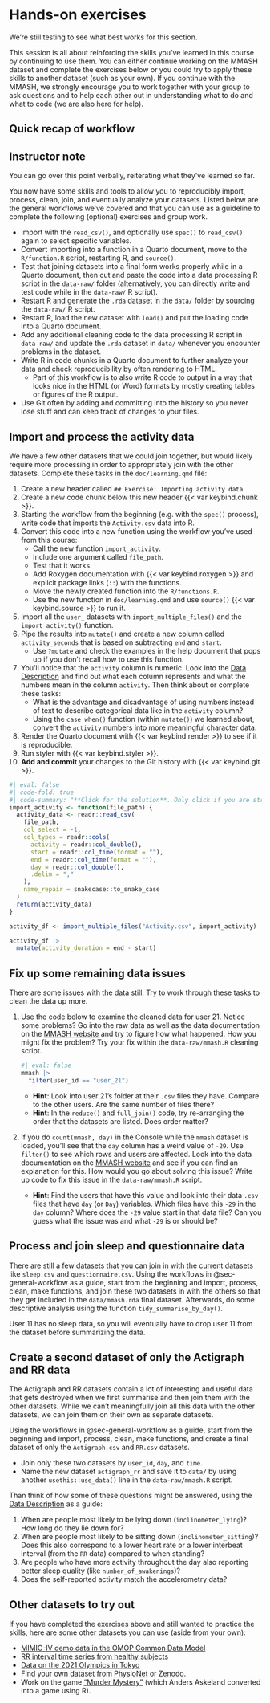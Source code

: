 # Hands-on exercises {#hands-on-work}

::: callout-warning
We're still testing to see what best works for this section.
:::

This session is all about reinforcing the skills you've learned in this
course by continuing to use them. You can either continue working on the
MMASH dataset and complete the exercises below or you could try to apply
these skills to another dataset (such as your own). If you continue with
the MMASH, we strongly encourage you to work together with your group to
ask questions and to help each other out in understanding what to do and
what to code (we are also here for help).

## Quick recap of workflow {#sec-general-workflow}

::: {.callout-note appearance="minimal" collapse="true"}
## Instructor note

You can go over this point verbally, reiterating what they've learned so
far.
:::

You now have some skills and tools to allow you to reproducibly import,
process, clean, join, and eventually analyze your datasets. Listed below
are the general workflows we've covered and that you can use as a
guideline to complete the following (optional) exercises and group work.

-   Import with the `read_csv()`, and optionally use `spec()` to
    `read_csv()` again to select specific variables.
-   Convert importing into a function in a Quarto document, move to the
    `R/function.R` script, restarting R, and `source()`.
-   Test that joining datasets into a final form works properly while in
    a Quarto document, then cut and paste the code into a data
    processing R script in the `data-raw/` folder (alternatively, you
    can directly write and test code while in the `data-raw/` R script).
-   Restart R and generate the `.rda` dataset in the `data/` folder by
    sourcing the `data-raw/` R script.
-   Restart R, load the new dataset with `load()` and put the loading
    code into a Quarto document.
-   Add any additional cleaning code to the data processing R script in
    `data-raw/` and update the `.rda` dataset in `data/` whenever you
    encounter problems in the dataset.
-   Write R in code chunks in a Quarto document to further analyze your
    data and check reproducibility by often rendering to HTML.
    -   Part of this workflow is to also write R code to output in a way
        that looks nice in the HTML (or Word) formats by mostly creating
        tables or figures of the R output.
-   Use Git often by adding and committing into the history so you never
    lose stuff and can keep track of changes to your files.

## Import and process the activity data

We have a few other datasets that we could join together, but would
likely require more processing in order to appropriately join with the
other datasets. Complete these tasks in the `doc/learning.qmd` file:

1.  Create a new header called `## Exercise: Importing activity data`
2.  Create a new code chunk below this new header
    {{< var keybind.chunk >}}.
3.  Starting the workflow from the beginning (e.g. with the `spec()`
    process), write code that imports the `Activity.csv` data into R.
4.  Convert this code into a new function using the workflow you've used
    from this course:
    -   Call the new function `import_activity`.
    -   Include one argument called `file_path`.
    -   Test that it works.
    -   Add Roxygen documentation with {{< var keybind.roxygen >}} and
        explicit package links (`::`) with the functions.
    -   Move the newly created function into the `R/functions.R`.
    -   Use the new function in `doc/learning.qmd` and use `source()`
        {{< var keybind.source >}} to run it.
5.  Import all the `user_` datasets with `import_multiple_files()` and
    the `import_activity()` function.
6.  Pipe the results into `mutate()` and create a new column called
    `activity_seconds` that is based on subtracting `end` and `start`.
    -   Use `?mutate` and check the examples in the help document that
        pops up if you don't recall how to use this function.
7.  You'll notice that the `activity` column is numeric. Look into the
    [Data Description](https://physionet.org/content/mmash/1.0.0/) and
    find out what each column represents and what the numbers mean in
    the column `activity`. Then think about or complete these tasks:
    -   What is the advantage and disadvantage of using numbers instead
        of text to describe categorical data like in the `activity`
        column?
    -   Using the `case_when()` function (within `mutate()`) we learned
        about, convert the `activity` numbers into more meaningful
        character data.
8.  Render the Quarto document with {{< var keybind.render >}} to see if
    it is reproducible.
9.  Run styler with {{< var keybind.styler >}}.
10. **Add and commit** your changes to the Git history with
    {{< var keybind.git >}}.

```r
#| eval: false
#| code-fold: true
#| code-summary: "**Click for the solution**. Only click if you are struggling or are out of time."
import_activity <- function(file_path) {
  activity_data <- readr::read_csv(
    file_path,
    col_select = -1,
    col_types = readr::cols(
      activity = readr::col_double(),
      start = readr::col_time(format = ""),
      end = readr::col_time(format = ""),
      day = readr::col_double(),
      .delim = ","
    ),
    name_repair = snakecase::to_snake_case
  )
  return(activity_data)
}

activity_df <- import_multiple_files("Activity.csv", import_activity)

activity_df |>
  mutate(activity_duration = end - start)
```

## Fix up some remaining data issues

There are some issues with the data still. Try to work through these
tasks to clean the data up more.

1.  Use the code below to examine the cleaned data for user 21. Notice
    some problems? Go into the raw data as well as the data
    documentation on the [MMASH
    website](https://physionet.org/content/mmash/1.0.0/) and try to
    figure how what happened. How you might fix the problem? Try your
    fix within the `data-raw/mmash.R` cleaning script.

    ```r
    #| eval: false
    mmash |> 
      filter(user_id == "user_21")
    ```

    -   **Hint**: Look into user 21's folder at their `.csv` files they
        have. Compare to the other users. Are the same number of files
        there?
    -   **Hint**: In the `reduce()` and `full_join()` code, try
        re-arranging the order that the datasets are listed. Does order
        matter?

2.  If you do `count(mmash, day)` in the Console while the `mmash`
    dataset is loaded, you'll see that the `day` column has a weird
    value of `-29`. Use `filter()` to see which rows and users are
    affected. Look into the data documentation on the [MMASH
    website](https://physionet.org/content/mmash/1.0.0/) and see if you
    can find an explanation for this. How would you go about solving
    this issue? Write up code to fix this issue in the
    `data-raw/mmash.R` script.

    -   **Hint**: Find the users that have this value and look into
        their data `.csv` files that have `day` (or `Day`) variables.
        Which files have this `-29` in the `day` column? Where does the
        `-29` value start in that data file? Can you guess what the
        issue was and what `-29` is or should be?

## Process and join sleep and questionnaire data

There are still a few datasets that you can join in with the current
datasets like `sleep.csv` and `questionnaire.csv`. Using the workflows
in @sec-general-workflow as a guide, start from the beginning and
import, process, clean, make functions, and join these two datasets in
with the others so that they get included in the `data/mmash.rda` final
dataset. Afterwards, do some descriptive analysis using the function
`tidy_summarise_by_day()`.

::: {.callout-tip appearance="default"}
User 11 has no sleep data, so you will eventually have to drop user 11
from the dataset before summarizing the data.
:::

## Create a second dataset of only the Actigraph and RR data

The Actigraph and RR datasets contain a lot of interesting and useful
data that gets destroyed when we first summarise and then join them with
the other datasets. While we can't meaningfully join all this data with
the other datasets, we can join them on their own as separate datasets.

Using the workflows in @sec-general-workflow as a guide, start from the
beginning and import, process, clean, make functions, and create a final
dataset of only the `Actigraph.csv` and `RR.csv` datasets.

-   Join only these two datasets by `user_id`, `day`, and `time`.
-   Name the new dataset `actigraph_rr` and save it to `data/` by using
    another `usethis::use_data()` line in the `data-raw/mmash.R` script.

Than think of how some of these questions might be answered, using the
[Data Description](https://physionet.org/content/mmash/1.0.0/) as a
guide:

1.  When are people most likely to be lying down (`inclinometer_lying`)?
    How long do they lie down for?
2.  When are people most likely to be sitting down
    (`inclinometer_sitting`)? Does this also correspond to a lower heart
    rate or a lower interbeat interval (from the `RR` data) compared to
    when standing?
3.  Are people who have more activity throughout the day also reporting
    better sleep quality (like `number_of_awakenings`)?
4.  Does the self-reported activity match the accelerometry data?

## Other datasets to try out

If you have completed the exercises above and still wanted to practice
the skills, here are some other datasets you can use (aside from your
own):

-   [MIMIC-IV demo data in the OMOP Common Data
    Model](https://physionet.org/content/mimic-iv-demo-omop/0.9/)
-   [RR interval time series from healthy
    subjects](https://physionet.org/content/rr-interval-healthy-subjects/1.0.0/)
-   [Data on the 2021 Olympics in
    Tokyo](https://www.kaggle.com/arjunprasadsarkhel/2021-olympics-in-tokyo)
-   Find your own dataset from
    [PhysioNet](https://physionet.org/about/database/#open) or
    [Zenodo](https://zenodo.org/search?page=1&size=20&q=diabetes&access_right=open&file_type=xlsx&file_type=csv&file_type=zip&type=dataset#).
-   Work on the game ["Murder
    Mystery"](https://andersaskeland.github.io/R-murder-mystery) (which
    Anders Askeland converted into a game using R).
